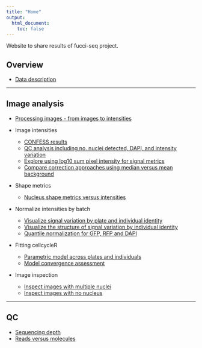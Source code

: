 ```yaml
---
title: "Home"
output:
  html_document:
    toc: false
---
```


Website to share results of fucci-seq project.

## Overview

* [Data description](data-overview.html)


---

## Image analysis

* [Processing images - from images to intensities](images-process.html)

* Image intensities
    * [CONFESS results](confess-prelim.html)
    * [QC analysis including no. nuclei detected, DAPI, and intensity variation](images-qc.html)
    * [Explore using log10 sum pixel intensity for signal metrics](images-qc-followup.html)
    * [Compare correction approaches using median versus mean background](images-metrics.html)
    
* Shape metrics
    * [Nucleus shape metrics versus intensities](images-metrics-cell-shape.html)

* Normalize intensities by batch
    * [Visualize signal variation by plate and individual identity](images-qc-labels.html)
    * [Visualize the structure of signal variation by individual identity](images-qc-variation.html)
    * [Quantile normalization for GFP, RFP and DAPI](images-normalize-quantile.html)
    
* Fitting cellcycleR
    * [Parametric model across plates and individuals](images-cellcycleR.html)
    * [Model convergence assessment](images-cellcycleR-convergence.html)
    

* Image inspection
    * [Inspect images with multiple nuclei](images-multiple-nuclei.html)
    * [Inspect images with no nucleus](images-zero-nuclei.html)

---

## QC

* [Sequencing depth](totals.html)
* [Reads versus molecules](reads-v-molecules.html)

